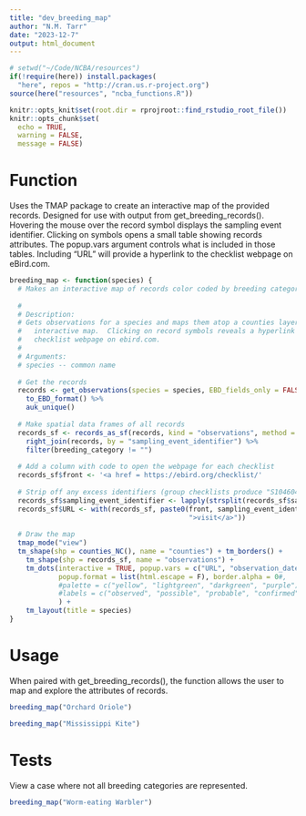 ```yaml
---
title: "dev_breeding_map"
author: "N.M. Tarr"
date: "2023-12-7"
output: html_document
---
```


```r
# setwd("~/Code/NCBA/resources")
if(!require(here)) install.packages(
  "here", repos = "http://cran.us.r-project.org")
source(here("resources", "ncba_functions.R"))

knitr::opts_knit$set(root.dir = rprojroot::find_rstudio_root_file())
knitr::opts_chunk$set(
  echo = TRUE,
  warning = FALSE,
  message = FALSE)
```


# Function
Uses the TMAP package to create an interactive map of the provided records.  Designed for use with output from get_breeding_records().  Hovering the mouse over the record symbol displays the sampling event identifier.  Clicking on symbols opens a small table showing records attributes.  The popup.vars argument controls what is included in those tables.  Including "URL" will provide a hyperlink to the checklist webpage on eBird.com. 
```r
breeding_map <- function(species) {
  # Makes an interactive map of records color coded by breeding category
  
  #
  # Description:
  # Gets observations for a species and maps them atop a counties layer in an
  #   interactive map.  Clicking on record symbols reveals a hyperlink to the 
  #   checklist webpage on ebird.com.
  #
  # Arguments:
  # species -- common name
  
  # Get the records
  records <- get_observations(species = species, EBD_fields_only = FALSE) %>%
    to_EBD_format() %>%
    auk_unique()
  
  # Make spatial data frames of all records
  records_sf <- records_as_sf(records, kind = "observations", method = "points") %>%
    right_join(records, by = "sampling_event_identifier") %>%
    filter(breeding_category != "")
  
  # Add a column with code to open the webpage for each checklist
  records_sf$front <- '<a href = https://ebird.org/checklist/'
  
  # Strip off any excess identifiers (group checklists produce "S104604778,S104604779")
  records_sf$sampling_event_identifier <- lapply(strsplit(records_sf$sampling_event_identifier, split = ","), function(l) l[[1]])
  records_sf$URL <- with(records_sf, paste0(front, sampling_event_identifier,
                                            ">visit</a>"))
  
  # Draw the map
  tmap_mode("view") 
  tm_shape(shp = counties_NC(), name = "counties") + tm_borders() +
    tm_shape(shp = records_sf, name = "observations") + 
    tm_dots(interactive = TRUE, popup.vars = c("URL", "observation_date", "behavior_code"), col = "breeding_category",
            popup.format = list(html.escape = F), border.alpha = 0#,
            #palette = c("yellow", "lightgreen", "darkgreen", "purple"),
            #labels = c("observed", "possible", "probable", "confirmed")
            ) +
    tm_layout(title = species)
}

```

# Usage
When paired with get_breeding_records(), the function allows the user to map and explore the attributes of records.
```r
breeding_map("Orchard Oriole")
```

```r
breeding_map("Mississippi Kite")
```

# Tests
View a case where not all breeding categories are represented.
```r
breeding_map("Worm-eating Warbler")
```